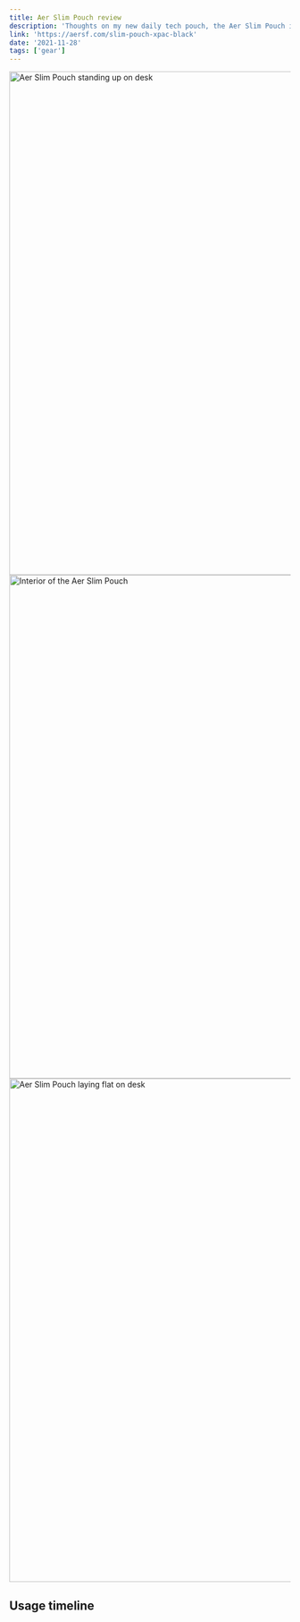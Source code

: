 ```yaml
---
title: Aer Slim Pouch review
description: 'Thoughts on my new daily tech pouch, the Aer Slim Pouch in X-Pac material.'
link: 'https://aersf.com/slim-pouch-xpac-black'
date: '2021-11-28'
tags: ['gear']
---
```


<Slideshow>
  <Image
    src="/images/aer-slim-pouch-1.jpeg"
    width="1200"
    height="900"
    alt="Aer Slim Pouch standing up on desk"
    priority
  />
  <Image
    src="/images/aer-slim-pouch-2.jpeg"
    width="1200"
    height="900"
    alt="Interior of the Aer Slim Pouch"
  />
  <Image
    src="/images/aer-slim-pouch-3.jpeg"
    width="1200"
    height="900"
    alt="Aer Slim Pouch laying flat on desk"
  />
</Slideshow>

## Usage timeline

<Card
  eyebrow="Initial impressions"
  title="Loving the size and materials"
  description="This is feeling like the perfect size for my carrying needs. Big fan of the X-Pac material and hi-viz orange interior. The zipper pulls feel a bit excessive, but not really a problem for me."
/>

<Card
  eyebrow="1 week"
  title="Already seeing wear and tear"
  description="After less than 1 week of use, really only one outing with the pouch, I noticed threads were coming loose already on the interior organization and external seems."
/>

<Card
  eyebrow="2 weeks"
  title="Aer sent replacement"
  description="Reached out to Aer with the issues I was seeing, and they sent out a replacement no questions asked."
/>